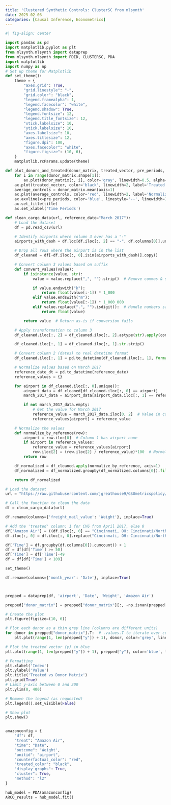 ```yaml
---
title: 'Clustered Synthetic Controls: ClusterSC from mlsynth'
date: 2025-02-03
categories: [Causal Inference, Econometrics]
---
```





```python
#| fig-align: center

import pandas as pd
import matplotlib.pyplot as plt
from mlsynth.mlsynth import dataprep
from mlsynth.mlsynth import FDID, CLUSTERSC, PDA
import matplotlib
import numpy as np
# Set up theme for Matplotlib
def set_theme():
    theme = {
        "axes.grid": True,
        "grid.linestyle": "-",
        "grid.color": "black",
        "legend.framealpha": 1,
        "legend.facecolor": "white",
        "legend.shadow": True,
        "legend.fontsize": 12,
        "legend.title_fontsize": 12,
        "xtick.labelsize": 10,
        "ytick.labelsize": 10,
        "axes.labelsize": 10,
        "axes.titlesize": 12,
        "figure.dpi": 100,
        "axes.facecolor": "white",
        "figure.figsize": (10, 6),
    }
    matplotlib.rcParams.update(theme)

def plot_donors_and_treated(donor_matrix, treated_vector, pre_periods, title, ax):
    for i in range(donor_matrix.shape[1]):
        ax.plot(donor_matrix[:, i], color='gray', linewidth=0.5, alpha=0.8, label='_nolegend_')
    ax.plot(treated_vector, color='black', linewidth=2, label='Treated Unit')
    average_controls = donor_matrix.mean(axis=1)
    ax.plot(average_controls, color='red', linewidth=2, label='Normalized Average of Controls')
    ax.axvline(x=pre_periods, color='blue', linestyle='--', linewidth=1.5, label='Water')
    ax.set_title(title)
    ax.set_xlabel('Time Periods')

def clean_cargo_data(url, reference_date="March 2017"):
    # Load the dataset
    df = pd.read_csv(url)

    # Identify airports where column 3 ever has a "-"
    airports_with_dash = df.loc[df.iloc[:, 2] == "-", df.columns[0]].unique()

    # Drop all rows where the airport is in the list
    df_cleaned = df[~df.iloc[:, 0].isin(airports_with_dash)].copy()

    # Convert column 3 values based on suffix
    def convert_values(value):
        if isinstance(value, str):
            value = value.replace(",", "").strip()  # Remove commas & spaces

            if value.endswith("k"):
                return float(value[:-1]) * 1_000
            elif value.endswith("m"):
                return float(value[:-1]) * 1_000_000
            elif value.replace(".", "").isdigit():  # Handle numbers safely
                return float(value)

        return value  # Return as-is if conversion fails

    # Apply transformation to column 3
    df_cleaned.iloc[:, 2] = df_cleaned.iloc[:, 2].astype(str).apply(convert_values)

    df_cleaned.iloc[:, 1] = df_cleaned.iloc[:, 1].str.strip()

    # Convert column 2 (dates) to real datetime format
    df_cleaned.iloc[:, 1] = pd.to_datetime(df_cleaned.iloc[:, 1], format="%B %Y",  errors='coerce')  # Let pandas infer format

    # Normalize values based on March 2017
    reference_date_dt = pd.to_datetime(reference_date)
    reference_values = {}

    for airport in df_cleaned.iloc[:, 0].unique():
        airport_data = df_cleaned[df_cleaned.iloc[:, 0] == airport]
        march_2017_data = airport_data[airport_data.iloc[:, 1] == reference_date_dt]

        if not march_2017_data.empty:
            # Get the value for March 2017
            reference_value = march_2017_data.iloc[0, 2]  # Value in column 3
            reference_values[airport] = reference_value

    # Normalize the values
    def normalize_by_reference(row):
        airport = row.iloc[0]  # Column 1 has airport name
        if airport in reference_values:
            reference_value = reference_values[airport]
            row.iloc[2] = (row.iloc[2] / reference_value)*100  # Normalize to 100 at March 2017
        return row

    df_normalized = df_cleaned.apply(normalize_by_reference, axis=1)
    df_normalized = df_normalized.groupby(df_normalized.columns[0]).filter(lambda x: len(x) == 212)

    return df_normalized

# Load the dataset
url = "https://raw.githubusercontent.com/jgreathouse9/GSUmetricspolicy/refs/heads/main/data/RawData/cargo_data_parallel.csv"

# Call the function to clean the data
df = clean_cargo_data(url)

df.rename(columns={'freight_mail_value': 'Weight'}, inplace=True)

# Add the 'treated' column: 1 for CVG from April 2017, else 0
df['Amazon Air'] = ((df.iloc[:, 0] == "Cincinnati, OH: Cincinnati/Northern Kentucky International (CVG)") & (df.iloc[:, 1] >= pd.to_datetime("April 2017"))).astype(int)
df.iloc[:, 0] = df.iloc[:, 0].replace("Cincinnati, OH: Cincinnati/Northern Kentucky International (CVG)", "Connecticut Airport")

df['Time'] = df.groupby(df.columns[0]).cumcount() + 1
df = df[df['Time'] >= 50]
df['Time'] = df['Time']-49
df = df[df['Time'] < 109]

set_theme()

df.rename(columns={'month_year': 'Date'}, inplace=True)



prepped = dataprep(df, 'airport', 'Date', 'Weight', 'Amazon Air')

prepped["donor_matrix"] = prepped["donor_matrix"][:, ~np.isnan(prepped["donor_matrix"]).any(axis=0)]

# Create the plot
plt.figure(figsize=(10, 6))

# Plot each donor as a thin grey line (columns are different units)
for donor in prepped["donor_matrix"].T:  # .values.T to iterate over columns (units)
    plt.plot(range(1, len(prepped["y"]) + 1), donor, color='grey', linewidth=0.5)

# Plot the treated vector (y) in blue
plt.plot(range(1, len(prepped["y"]) + 1), prepped["y"], color='blue', linewidth=2, label='Treated')

# Formatting
plt.xlabel('Index')
plt.ylabel('Value')
plt.title('Treated vs Donor Matrix')
plt.grid(True)
# Limit y-axis between 0 and 200
plt.ylim(0, 400)

# Remove the legend (as requested)
plt.legend().set_visible(False)

# Show plot
plt.show()


amazonconfig = {
    "df": df,
    "treat": "Amazon Air",
    "time": "Date",
    "outcome": 'Weight',
    "unitid": "airport",
    "counterfactual_color": "red",
    "treated_color": "black",
    "display_graphs": True,
    "cluster": True,
    "method": "l2"
}

hub_model = PDA(amazonconfig)
ARCO_results = hub_model.fit()
```
